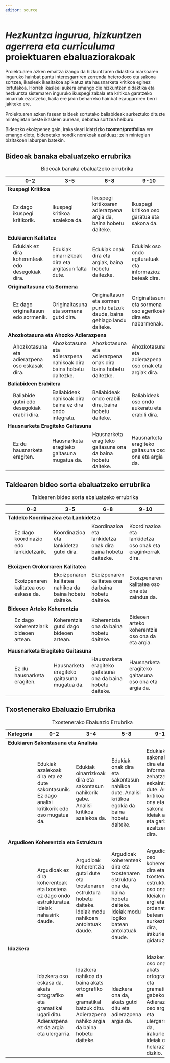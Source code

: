 ```yaml
---
editor: source
---
```


# *Hezkuntza ingurua, hizkuntzen agerrera eta curriculuma* proiektuaren ebaluaziorakoak

Proiektuaren azken emaitza izango da hizkuntzaren didaktika markoaren inguruko hainbat puntu interesgarriren zerrenda heterodoxo eta sakona sortzea, ikasleek ikasitakoa aplikatuz eta hausnarketa kritikoa eginez lortutakoa. Horrek ikasleei aukera emango die hizkuntzen didaktika eta hezkuntza sistemaren inguruko ikuspegi zabala eta kritikoa garatzeko oinarriak ezartzeko, baita ere jakin beharreko hainbat ezaugarriren berri jakiteko ere.

Proiektuaren azken fasean taldeek sortutako baliabideak aurkeztuko dituzte mintegietan beste ikasleen aurrean, debatea sortzea helburu. 

Bideozko ekoizpenez gain, irakasleari idatzizko __txosten/protfolioa__ ere emango diote, bideoetako nondik norakoak azalduaz; zein mintegian bizitakoen laburpen batekin.

## Bideoak banaka ebaluatzeko errubrika

+-----------------------------------------+--------------------------------------------------+-------------------------------------------------------------------+---------------------------------------------------------------------------+---------------------------------------------------------------+
|                                         | **0-2**                                          | **3-5**                                                           | **6-8**                                                                   | **9-10**                                                      |
+=========================================+==================================================+===================================================================+===========================================================================+===============================================================+
| **Ikuspegi Kritikoa**                           
+-----------------------------------------+--------------------------------------------------+-------------------------------------------------------------------+---------------------------------------------------------------------------+---------------------------------------------------------------+
|                                         | Ez dago ikuspegi kritikorik.                     | Ikuspegi kritikoa azalekoa da.                                    | Ikuspegi kritikoaren adierazpena argia da, baina hobetu daiteke.          | Ikuspegi kritikoa oso garatua eta sakona da.                  |
+-----------------------------------------+--------------------------------------------------+-------------------------------------------------------------------+---------------------------------------------------------------------------+---------------------------------------------------------------+
| **Edukiaren Kalitatea**                            
+-----------------------------------------+--------------------------------------------------+-------------------------------------------------------------------+---------------------------------------------------------------------------+---------------------------------------------------------------+
|                                         | Edukiak ez dira koherenteak edo desegokiak dira. | Edukiak oinarrizkoak dira eta argitasun falta dute.               | Edukiak onak dira eta argiak, baina hobetu daitezke.                      | Edukiak oso ondo egituratuak eta informazioz beteak dira.     |
+-----------------------------------------+--------------------------------------------------+-------------------------------------------------------------------+---------------------------------------------------------------------------+---------------------------------------------------------------+
| **Originaltasuna eta Sormena**                    
+-----------------------------------------+--------------------------------------------------+-------------------------------------------------------------------+---------------------------------------------------------------------------+---------------------------------------------------------------+
|                                         | Ez dago originaltasun edo sormenik.              | Originaltasuna eta sormena gutxi dira.                            | Originaltasun eta sormen puntu batzuk daude, baina gehiago landu daiteke. | Originaltasuna eta sormena oso agerikoak dira eta nabarmenak. |
+-----------------------------------------+--------------------------------------------------+-------------------------------------------------------------------+---------------------------------------------------------------------------+---------------------------------------------------------------+
| **Ahozkotasuna eta Ahozko Adierazpena**             
+-----------------------------------------+--------------------------------------------------+-------------------------------------------------------------------+---------------------------------------------------------------------------+---------------------------------------------------------------+
|                                         | Ahozkotasuna eta adierazpena oso eskasak dira.   | Ahozkotasuna eta adierazpena nahikoak dira baina hobetu daitezke. | Ahozkotasuna eta adierazpena onak dira baina hobetu daitezke.             | Ahozkotasuna eta adierazpena oso onak eta argiak dira.        |
+-----------------------------------------+--------------------------------------------------+-------------------------------------------------------------------+---------------------------------------------------------------------------+---------------------------------------------------------------+
| **Baliabideen Erabilera**                 
+-----------------------------------------+--------------------------------------------------+-------------------------------------------------------------------+---------------------------------------------------------------------------+---------------------------------------------------------------+
|                                         | Baliabide gutxi edo desegokiak erabili dira.     | Baliabideak nahikoak dira baina ez dira ondo integratu.           | Baliabideak ondo erabili dira, baina hobetu daiteke.                      | Baliabideak oso ondo aukeratu eta erabili dira.               |
+-----------------------------------------+--------------------------------------------------+-------------------------------------------------------------------+---------------------------------------------------------------------------+---------------------------------------------------------------+
| **Hausnarketa Eragiteko Gaitasuna**           
+-----------------------------------------+--------------------------------------------------+-------------------------------------------------------------------+---------------------------------------------------------------------------+---------------------------------------------------------------+
|                                         | Ez du hausnarketa eragiten.                      | Hausnarketa eragiteko gaitasuna mugatua da.                       | Hausnarketa eragiteko gaitasuna ona da baina hobetu daiteke.              | Hausnarketa eragiteko gaitasuna oso ona eta argia da.         |
+-----------------------------------------+--------------------------------------------------+-------------------------------------------------------------------+---------------------------------------------------------------------------+---------------------------------------------------------------+

: Bideoak banaka ebaluatzeko errubrika

## Taldearen bideo sorta ebaluatzeko errubrika

+-----------------------------------------+----------------------------------------+---------------------------------------------------------+--------------------------------------------------------------+-------------------------------------------------------------+
|                                         | **0-2**                                | **3-5**                                                 | **6-8**                                                      | **9-10**                                                    |
+=========================================+========================================+=========================================================+==============================================================+=============================================================+
| **Taldeko Koordinazioa eta Lankidetza**                         
+-----------------------------------------+----------------------------------------+---------------------------------------------------------+--------------------------------------------------------------+-------------------------------------------------------------+
|                                         | Ez dago koordinazio edo lankidetzarik. | Koordinazioa eta lankidetza gutxi dira.                 | Koordinazioa eta lankidetza onak dira baina hobetu daitezke. | Koordinazioa eta lankidetza oso onak eta eraginkorrak dira. |
+-----------------------------------------+----------------------------------------+---------------------------------------------------------+--------------------------------------------------------------+-------------------------------------------------------------+
| **Ekoizpen Orokorraren Kalitatea**                        
+-----------------------------------------+----------------------------------------+---------------------------------------------------------+--------------------------------------------------------------+-------------------------------------------------------------+
|                                         | Ekoizpenaren kalitatea oso eskasa da.  | Ekoizpenaren kalitatea nahikoa da baina hobetu daiteke. | Ekoizpenaren kalitatea ona da baina hobetu daiteke.          | Ekoizpenaren kalitatea oso ona eta zaindua da.              |
+-----------------------------------------+----------------------------------------+---------------------------------------------------------+--------------------------------------------------------------+-------------------------------------------------------------+
| **Bideoen Arteko Koherentzia**          
+-----------------------------------------+----------------------------------------+---------------------------------------------------------+--------------------------------------------------------------+-------------------------------------------------------------+
|                                         | Ez dago koherentziarik bideoen artean. | Koherentzia gutxi dago bideoen artean.                  | Koherentzia ona da baina hobetu daiteke.                     | Bideoen arteko koherentzia oso ona da eta argia.            |
+-----------------------------------------+----------------------------------------+---------------------------------------------------------+--------------------------------------------------------------+-------------------------------------------------------------+
| **Hausnarketa Eragiteko Gaitasuna**                                
+-----------------------------------------+----------------------------------------+---------------------------------------------------------+--------------------------------------------------------------+-------------------------------------------------------------+
|                                         | Ez du hausnarketa eragiten.            | Hausnarketa eragiteko gaitasuna mugatua da.             | Hausnarketa eragiteko gaitasuna ona da baina hobetu daiteke. | Hausnarketa eragiteko gaitasuna oso ona eta argia da.       |
+-----------------------------------------+----------------------------------------+---------------------------------------------------------+--------------------------------------------------------------+-------------------------------------------------------------+

: Taldearen bideo sorta ebaluatzeko errubrika

## Txostenerako Ebaluazio Errubrika

+------------------------------------------+--------------------------------------------------------------------------------------------------------------+---------------------------------------------------------------------------------------------------------------------------+---------------------------------------------------------------------------------------------------------------------------------+------------------------------------------------------------------------------------------------------------------------------------------------------+
| Kategoria                                | 0-2                                                                                                          | 3-4                                                                                                                       | 5-8                                                                                                                             | 9-10                                                                                                                                                 |
+==========================================+==============================================================================================================+===========================================================================================================================+=================================================================================================================================+======================================================================================================================================================+
| **Edukiaren Sakontasuna eta Analisia**                                                                                                               
+------------------------------------------+--------------------------------------------------------------------------------------------------------------+---------------------------------------------------------------------------------------------------------------------------+---------------------------------------------------------------------------------------------------------------------------------+------------------------------------------------------------------------------------------------------------------------------------------------------+
|                                          | Edukiak azalekoak dira eta ez dute sakontasunik. Ez dago analisi kritikorik edo oso mugatua da.              | Edukiak oinarrizkoak dira eta sakontasun nahikorik gabe. Analisi kritikoa azalekoa da.                                    | Edukiak onak dira eta sakontasun nahikoa dute. Analisi kritikoa egokia da baina hobetu daiteke.                                 | Edukiak oso sakonak dira eta informazio zehatza eskaintzen dute. Analisi kritikoa oso ona eta sakona da, ideiak argi eta garbi azaltzen dira.        |
+------------------------------------------+--------------------------------------------------------------------------------------------------------------+---------------------------------------------------------------------------------------------------------------------------+---------------------------------------------------------------------------------------------------------------------------------+------------------------------------------------------------------------------------------------------------------------------------------------------+
| **Argudioen Koherentzia eta Estruktura**                     
+------------------------------------------+--------------------------------------------------------------------------------------------------------------+---------------------------------------------------------------------------------------------------------------------------+---------------------------------------------------------------------------------------------------------------------------------+------------------------------------------------------------------------------------------------------------------------------------------------------+
|                                          | Argudioak ez dira koherenteak eta txostena ez dago ondo estrukturatua. Ideiak nahasirik daude.               | Argudioak koherentzia gutxi dute eta txostenaren estruktura hobetu daiteke. Ideiak modu nahikoan antolatuak daude.        | Argudioak koherenteak dira eta txostenaren estruktura ona da, baina hobetu daiteke. Ideiak modu logiko batean antolatuak daude. | Argudioak oso koherenteak dira eta txostenaren estruktura oso ona da. Ideiak modu argi eta ordenatu batean aurkezten dira, irakurlea gidatuz.        |
+------------------------------------------+--------------------------------------------------------------------------------------------------------------+---------------------------------------------------------------------------------------------------------------------------+---------------------------------------------------------------------------------------------------------------------------------+------------------------------------------------------------------------------------------------------------------------------------------------------+
| **Idazkera**                             
+------------------------------------------+--------------------------------------------------------------------------------------------------------------+---------------------------------------------------------------------------------------------------------------------------+---------------------------------------------------------------------------------------------------------------------------------+------------------------------------------------------------------------------------------------------------------------------------------------------+
|                                          | Idazkera oso eskasa da, akats ortografiko eta gramatikal ugari ditu. Adierazpena ez da argia eta ulergarria. | Idazkera nahikoa da baina akats ortografiko eta gramatikal batzuk ditu. Adierazpena nahiko argia da baina hobetu daiteke. | Idazkera ona da, akats gutxi ditu eta adierazpena argia da.                                                                     | Idazkera oso ona da, akats ortografiko eta gramatikalik gabekoa. Adierazpena oso argia eta ulergarria da, irakurleari ideiak ondo helarazten dizkio. |
+------------------------------------------+--------------------------------------------------------------------------------------------------------------+---------------------------------------------------------------------------------------------------------------------------+---------------------------------------------------------------------------------------------------------------------------------+------------------------------------------------------------------------------------------------------------------------------------------------------+

: Txostenerako Ebaluazio Errubrika